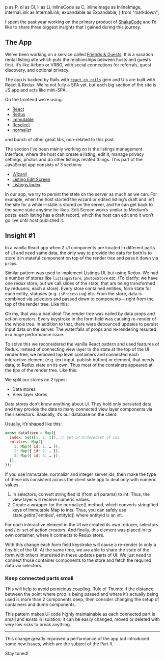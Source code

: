 <!-- A Year of development with Redux. Part I -->

  p as P,
  ol as Ol,
  li as Li,
  inlineCode as C,
  inlineImage as InlineImage,
  internalLink as InternalLink,
  expandable as Expandable,
} from "markdown";


I spent the past year working on the primary product of [ShakaCode](http://www.shakacode.com) and I’d like to share three biggest insights that I gained during this journey.

## The App
We’ve been working on a service called [Friends & Guests](https://www.friendsandguests.com). It is a vacation rental listing site which puts the relationships between hosts and guests first. It’s like Airbnb or VRBO, with social connections for referrals, guest discovery, and optional privacy.

The app is backed by Rails with [`react_on_rails`](https://github.com/shakacode/react_on_rails) gem and UIs are built with React & Redux. We’re not fully a SPA yet, but each big section of the site is JS app and acts like mini-SPA.

On the frontend we’re using:
- [React](https://facebook.github.io/react)
- [Redux](http://redux.js.org)
- [Immutable](https://facebook.github.io/immutable-js)
- [Reselect](https://github.com/reactjs/reselect)
- [normalizr](https://github.com/paularmstrong/normalizr)

and bunch of other great libs, non-related to this post.

The section I’ve been mainly working on is the listings management interface, where the host can create a listing, edit it, manage privacy settings, photos and do other listings related things. This part of the JavaScript app consists of 3 sections:

- [Wizard](https://cl.ly/iZba/Wizard.jpg)
- [Listing Edit Screen](https://cl.ly/iZMq/Listing.jpg)
- [Listings Index](https://cl.ly/iYpq/Listings.jpg)

In our app, we try to persist the state on the server as much as we can. For example, when the host started the wizard or edited listing’s draft and left the site for a while — state is stored on the server, and he can get back to the same state anytime he likes. Edit Screen works similar to Medium’s posts: each listing has a draft record, which the host can edit and it won’t go live until host published it.

## Insight #1
In a vanilla React app when 2 UI components are located in different parts of UI and need same data, the only way to provide the data for both is to store it in stateful component on top of the render tree and pass it down via `props`.

Similar pattern was used to implement Listings UI, but using Redux. We had a number of stores like `listingsStore`, `photosStore` etc. (To clarify: we have one redux store, but we call slices of the state, that are being transformed by reducers, each a store). Every store contained entities, form state for each entity, statuses (e.g. `isProcessing`) etc. From the store, data is combined via selectors and passed down to components — right from the top of the render tree. Like this:

<InlineImage
  src={topDownImage}
  placement="bleed"
/>

Oh my, that was a bad idea! The render tree was nailed by data props and action creators. Every keystroke in the form field was causing re-render of the whole tree. In addition to that, there were debounced updates to persist input data on the server. The waterfalls of props and re-rendering resulted in a huge performance issue.

To solve this we reconsidered the vanilla React pattern and used features of Redux. Instead of connecting view layer to the state at the top of the UI render tree, we removed top level containers and connected each interactive element (e.g. text input, publish button) or element, that needs data, to Redux state on its own. Thus most of the containers appeared at the tips of the render tree. Like this:

<InlineImage
  src={sideImage}
  placement="fill"
/>

We split our stores on 2 types:
- Data stores
- View layer stores

Data stores don’t know anything about UI. They hold only persisted data, and they provide the data to many connected view layer components via their selectors. Basically, it’s our database on the client.

Usually, it’s shaped like this:

```js
const dataStore = Map({
  index: Set([1, 2, 3]), // Set or OrderedSet of ids
  entities: Map({
    1: Map({ id: 1, … }),
    2: Map({ id: 2, … }),
    3: Map({ id: 3, … }),
  }),
});
```

<Expandable label="Tip: Normalize your ids">
  <P>
    If you use <C>Immutable</C>, <C>normalizr</C> and integer server ids, then make the type of these ids consistent across the client side app to deal only with numeric values.
  </P>
  <Ol>
    <Li>
      In selectors, convert stringified id (from url params) to int. Thus, the view layer will receive numeric values.
    </Li>
    <Li>
      Create a wrapper for the normalize() method, which converts stringified keys of immutable Map to ints. Thus, you can safely use <C>state.getIn(['entities', entityId])</C> where entityId is an int.
    </Li>
  </Ol>
</Expandable>

For each interactive element in the UI we created its own reducer, selectors and / or set of action creators. And finally, this element was placed in its own container, where it connects to Redux store.

With this change each form field keystroke will cause a re-render to only a tiny bit of the UI. At the same time, we are able to share the state of the form with others interested in these updates parts of UI. We just need to connect those container components to the store and fetch the required data via selectors.

### Keep connected parts small
This will help to avoid pernicious coupling. Rule of Thumb: if the distance between the point where prop is being passed and where it’s actually being used is more than 2 components deep, then consider changing the setup of containers and dumb components.

This pattern makes UI code highly maintainable as each connected part is small and exists in isolation: it can be easily changed, moved or deleted with very low risks to break anything.

---

This change greatly improved a performance of the app but introduced some new issues, which are the subject of the <InternalLink path="/blog/year-of-development-with-redux-part-2">Part II</InternalLink>.

Stay tuned!
